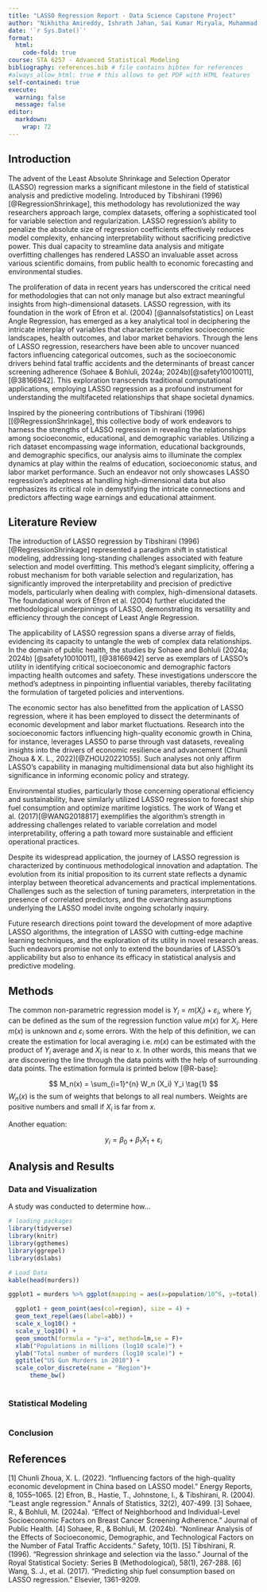 ```yaml
---
title: "LASSO Regression Report - Data Science Capstone Project"
author: "Nikhitha Amireddy, Ishrath Jahan, Sai Kumar Miryala, Muhammad Usman Aslam"
date: '`r Sys.Date()`'
format:
  html:
    code-fold: true
course: STA 6257 - Advanced Statistical Modeling
bibliography: references.bib # file contains bibtex for references
#always_allow_html: true # this allows to get PDF with HTML features
self-contained: true
execute: 
  warning: false
  message: false
editor: 
  markdown: 
    wrap: 72
---
```


## Introduction

The advent of the Least Absolute Shrinkage and Selection Operator (LASSO) regression marks a significant milestone in the field of statistical analysis and predictive modeling. Introduced by Tibshirani (1996) [@RegressionShrinkage], this methodology has revolutionized the way researchers approach large, complex datasets, offering a sophisticated tool for variable selection and regularization. LASSO regression's ability to penalize the absolute size of regression coefficients effectively reduces model complexity, enhancing interpretability without sacrificing predictive power. This dual capacity to streamline data analysis and mitigate overfitting challenges has rendered LASSO an invaluable asset across various scientific domains, from public health to economic forecasting and environmental studies.

The proliferation of data in recent years has underscored the critical need for methodologies that can not only manage but also extract meaningful insights from high-dimensional datasets. LASSO regression, with its foundation in the work of Efron et al. (2004) [@annalsofstatistics] on Least Angle Regression, has emerged as a key analytical tool in deciphering the intricate interplay of variables that characterize complex socioeconomic landscapes, health outcomes, and labor market behaviors. Through the lens of LASSO regression, researchers have been able to uncover nuanced factors influencing categorical outcomes, such as the socioeconomic drivers behind fatal traffic accidents and the determinants of breast cancer screening adherence (Sohaee & Bohluli, 2024a; 2024b)[@safety10010011], [@38166942]. This exploration transcends traditional computational applications, employing LASSO regression as a profound instrument for understanding the multifaceted relationships that shape societal dynamics.

Inspired by the pioneering contributions of Tibshirani (1996)[[@RegressionShrinkage], this collective body of work endeavors to harness the strengths of LASSO regression in revealing the relationships among socioeconomic, educational, and demographic variables. Utilizing a rich dataset encompassing wage information, educational backgrounds, and demographic specifics, our analysis aims to illuminate the complex dynamics at play within the realms of education, socioeconomic status, and labor market performance. Such an endeavor not only showcases LASSO regression's adeptness at handling high-dimensional data but also emphasizes its critical role in demystifying the intricate connections and predictors affecting wage earnings and educational attainment.

## Literature Review

The introduction of LASSO regression by Tibshirani (1996) [@RegressionShrinkage] represented a paradigm shift in statistical modeling, addressing long-standing challenges associated with feature selection and model overfitting. This method's elegant simplicity, offering a robust mechanism for both variable selection and regularization, has significantly improved the interpretability and precision of predictive models, particularly when dealing with complex, high-dimensional datasets. The foundational work of Efron et al. (2004) further elucidated the methodological underpinnings of LASSO, demonstrating its versatility and efficiency through the concept of Least Angle Regression.

The applicability of LASSO regression spans a diverse array of fields, evidencing its capacity to untangle the web of complex data relationships. In the domain of public health, the studies by Sohaee and Bohluli (2024a; 2024b) [@safety10010011], [@38166942] serve as exemplars of LASSO's utility in identifying critical socioeconomic and demographic factors impacting health outcomes and safety. These investigations underscore the method's adeptness in pinpointing influential variables, thereby facilitating the formulation of targeted policies and interventions.

The economic sector has also benefitted from the application of LASSO regression, where it has been employed to dissect the determinants of economic development and labor market fluctuations. Research into the socioeconomic factors influencing high-quality economic growth in China, for instance, leverages LASSO to parse through vast datasets, revealing insights into the drivers of economic resilience and advancement (Chunli Zhoua & X. L., 2022)[@ZHOU20221055]. Such analyses not only affirm LASSO's capability in managing multidimensional data but also highlight its significance in informing economic policy and strategy.

Environmental studies, particularly those concerning operational efficiency and sustainability, have similarly utilized LASSO regression to forecast ship fuel consumption and optimize maritime logistics. The work of Wang et al. (2017)[@WANG2018817] exemplifies the algorithm's strength in addressing challenges related to variable correlation and model interpretability, offering a path toward more sustainable and efficient operational practices.

Despite its widespread application, the journey of LASSO regression is characterized by continuous methodological innovation and adaptation. The evolution from its initial proposition to its current state reflects a dynamic interplay between theoretical advancements and practical implementations. Challenges such as the selection of tuning parameters, interpretation in the presence of correlated predictors, and the overarching assumptions underlying the LASSO model invite ongoing scholarly inquiry.

Future research directions point toward the development of more adaptive LASSO algorithms, the integration of LASSO with cutting-edge machine learning techniques, and the exploration of its utility in novel research areas. Such endeavors promise not only to extend the boundaries of LASSO's applicability but also to enhance its efficacy in statistical analysis and predictive modeling.



## Methods

The common non-parametric regression model is
$Y_i = m(X_i) + \varepsilon_i$, where $Y_i$ can be defined as the sum of
the regression function value $m(x)$ for $X_i$. Here $m(x)$ is unknown
and $\varepsilon_i$ some errors. With the help of this definition, we
can create the estimation for local averaging i.e. $m(x)$ can be
estimated with the product of $Y_i$ average and $X_i$ is near to $x$. In
other words, this means that we are discovering the line through the
data points with the help of surrounding data points. The estimation
formula is printed below [@R-base]:

$$
M_n(x) = \sum_{i=1}^{n} W_n (X_i) Y_i  \tag{1}
$$ $W_n(x)$ is the sum of weights that belongs to all real numbers.
Weights are positive numbers and small if $X_i$ is far from $x$.

Another equation:

$$
y_i = \beta_0 + \beta_1 X_1 +\varepsilon_i
$$

## Analysis and Results

### Data and Visualization

A study was conducted to determine how...

```r
# loading packages 
library(tidyverse)
library(knitr)
library(ggthemes)
library(ggrepel)
library(dslabs)
```

```r
# Load Data
kable(head(murders))

ggplot1 = murders %>% ggplot(mapping = aes(x=population/10^6, y=total)) 

  ggplot1 + geom_point(aes(col=region), size = 4) +
  geom_text_repel(aes(label=abb)) +
  scale_x_log10() +
  scale_y_log10() +
  geom_smooth(formula = "y~x", method=lm,se = F)+
  xlab("Populations in millions (log10 scale)") + 
  ylab("Total number of murders (log10 scale)") +
  ggtitle("US Gun Murders in 2010") +
  scale_color_discrete(name = "Region")+
      theme_bw()
  

```

### Statistical Modeling

```r

```

### Conclusion

## References


[1]	Chunli Zhoua, X. L. (2022). "Influencing factors of the high-quality economic development in China based on LASSO model." Energy Reports, 8, 1055–1065.
[2]	Efron, B., Hastie, T., Johnstone, I., & Tibshirani, R. (2004). "Least angle regression." Annals of Statistics, 32(2), 407-499.
[3]	Sohaee, R., & Bohluli, M. (2024a). "Effect of Neighborhood and Individual-Level Socioeconomic Factors on Breast Cancer Screening Adherence." Journal of Public Health.
[4]	Sohaee, R., & Bohluli, M. (2024b). "Nonlinear Analysis of the Effects of Socioeconomic, Demographic, and Technological Factors on the Number of Fatal Traffic Accidents." Safety, 10(1).
[5]	Tibshirani, R. (1996). "Regression shrinkage and selection via the lasso." Journal of the Royal Statistical Society: Series B (Methodological), 58(1), 267-288.
[6]	Wang, S. J., et al. (2017). "Predicting ship fuel consumption based on LASSO regression." Elsevier, 1361-9209.


